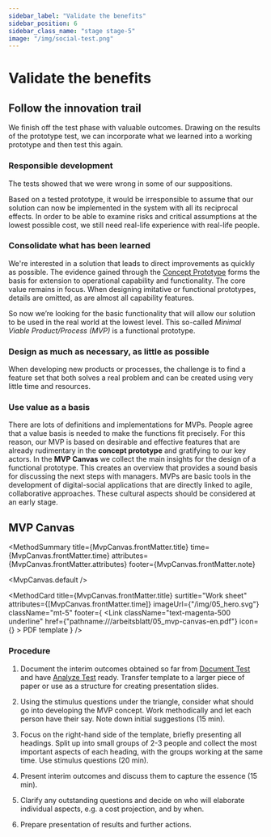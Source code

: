 ```yaml
---
sidebar_label: "Validate the benefits"
sidebar_position: 6
sidebar_class_name: "stage stage-5"
image: "/img/social-test.png"
---
```



# Validate the benefits

## Follow the innovation trail

We finish off the test phase with valuable outcomes. Drawing on the results of the prototype test, we can incorporate what we learned into a working prototype and then test this again.

### Responsible development

The tests showed that we were wrong in some of our suppositions.

Based on a tested prototype, it would be irresponsible to assume that our solution can now be implemented in the system with all its reciprocal effects. In order to be able to examine risks and critical assumptions at the lowest possible cost, we still need real-life experience with real-life people.

### Consolidate what has been learned

We're interested in a solution that leads to direct improvements as quickly as possible. The evidence gained through the [Concept Prototype](/en/buch/erproben/prototypen-erstellen#concept-prototypes) forms the basis for extension to operational capability and functionality. The core value remains in focus. When designing imitative or functional prototypes, details are omitted, as are almost all capability features.

So now we’re looking for the basic functionality that will allow our solution to be used in the real world at the lowest level. This so-called _Minimal Viable Product/Process (MVP)_ is a functional prototype.

### Design as much as necessary, as little as possible

When developing new products or processes, the challenge is to find a feature set that both solves a real problem and can be created using very little time and resources.

### Use value as a basis

There are lots of definitions and implementations for MVPs. People agree that a value basis is needed to make the functions fit precisely. For this reason, our MVP is based on desirable and effective features that are already rudimentary in the **concept prototype** and gratifying to our key actors. In the **MVP Canvas** we collect the main insights for the design of a functional prototype. This creates an overview that provides a sound basis for discussing the next steps with managers. MVPs are basic tools in the development of digital-social applications that are directly linked to agile, collaborative approaches. These cultural aspects should be considered at an early stage.

## MVP Canvas

<MethodSummary
  title={MvpCanvas.frontMatter.title}
  time={MvpCanvas.frontMatter.time}
  attributes={MvpCanvas.frontMatter.attributes}
  footer={MvpCanvas.frontMatter.note}
>
  <MvpCanvas.default />
</MethodSummary>

<MethodCard
  title={MvpCanvas.frontMatter.title}
  surtitle="Work sheet"
  attributes={[MvpCanvas.frontMatter.time]}
  imageUrl={"/img/05_hero.svg"}
  className="mt-5"
  footer={
    <Link
      className="text-magenta-500 underline"
      href={"pathname:///arbeitsblatt/05_mvp-canvas-en.pdf"}
      icon={<EditIcon className="w-3 h-3 text-inherit" />}
    >
      PDF template
    </Link>
  }
/>

### Procedure

1. Document the interim outcomes obtained so far from [Document Test](/en/buch/erproben/ausprobieren-lassen#document-test) and have [Analyze Test](/en/buch/erproben/lernen-anpassen#analyze-test) ready. Transfer template to a larger piece of paper or use as a structure for creating presentation slides.

2. Using the stimulus questions under the triangle, consider what should go into developing the MVP concept. Work methodically and let each person have their say. Note down initial suggestions (15 min).

3. Focus on the right-hand side of the template, briefly presenting all headings. Split up into small groups of 2-3 people and collect the most important aspects of each heading, with the groups working at the same time. Use stimulus questions (20 min).

4. Present interim outcomes and discuss them to capture the essence (15 min).

5. Clarify any outstanding questions and decide on who will elaborate individual aspects, e.g. a cost projection, and by when.

6. Prepare presentation of results and further actions.
